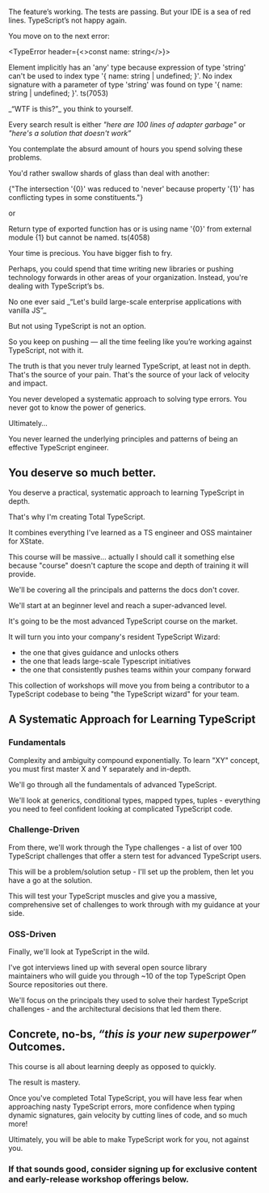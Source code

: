 The feature’s working. The tests are passing. But your IDE is a sea of red lines. TypeScript’s not happy again.

You move on to the next error:

<TypeError header={<><span className="text-rose-400">const</span> <span className="text-blue-300">name</span><span className="text-rose-400">:</span> <span className="text-blue-300">string</span></>}>

Element implicitly has an 'any' type because expression of type 'string' can't be used to index type '\{ name: string \| undefined; \}'. No index signature with a parameter of type 'string' was found on type '\{ name: string \| undefined; \}'. <span className="opacity-60">ts(7053)</span>

</TypeError>

<div className="text-center prose-p:font-medium font-text text-3xl pb-8 pt-14">
  _“WTF is this?”_ you think to yourself.
</div>

Every search result is either _"here are 100 lines of adapter garbage"_ or _"here's a solution that doesn't work”_

You contemplate the absurd amount of hours you spend solving these problems.

You'd rather swallow shards of glass than deal with another:

<TypeError>

{"The intersection '{0}' was reduced to 'never' because property '{1}' has conflicting types in some constituents."}

</TypeError>

or

<TypeError>

Return type of exported function has or is using name '{0}' from external module {1} but cannot be named. <span className="opacity-60">ts(4058)</span>

</TypeError>

Your time is precious. You have bigger fish to fry.

Perhaps, you could spend that time writing new libraries or pushing technology forwards in other areas of your organization. Instead, you're dealing with TypeScript’s bs.

<div className="text-center prose-p:font-medium font-text text-3xl pb-8 pt-8">
  No one ever said _“Let's build large-scale enterprise applications with
  vanilla JS”_
</div>

But not using TypeScript is not an option.

So you keep on pushing — all the time feeling like you’re working against TypeScript, not with it.

The truth is that you never truly learned TypeScript, at least not in depth. That's the source of your pain. That's the source of your lack of velocity and impact.

You never developed a systematic approach to solving type errors. You never got to know the power of generics.

Ultimately…

You never learned the underlying principles and patterns of being an effective TypeScript engineer.

<section className="py-24 my-24 first-of-type:prose-headings:mt-0 bg-black/30">

## You deserve so much better.

You deserve a practical, systematic approach to learning TypeScript in depth.

That's why I'm creating Total TypeScript.

It combines everything I've learned as a TS engineer and OSS maintainer for XState.

This course will be massive… actually I should call it something else because "course" doesn't capture the scope and depth of training it will provide.

We'll be covering all the principals and patterns the docs don't cover.

We'll start at an beginner level and reach a super-advanced level.

It's going to be the most advanced TypeScript course on the market.

It will turn you into your company's resident TypeScript Wizard:

- the one that gives guidance and unlocks others
- the one that leads large-scale Typescript initiatives
- the one that consistently pushes teams within your company forward

This collection of workshops will move you from being a contributor to a TypeScript codebase to being "the TypeScript wizard" for your team.

</section>

## A Systematic Approach for Learning TypeScript

<Topics>
<div>

### Fundamentals

Complexity and ambiguity compound exponentially. To learn "XY" concept, you must first master X and Y separately and in-depth.

We'll go through all the fundamentals of advanced TypeScript.

We'll look at generics, conditional types, mapped types, tuples - everything you need to feel confident looking at complicated TypeScript code.

</div>
<div>

### Challenge-Driven

From there, we'll work through the Type challenges - a list of over 100 TypeScript challenges that offer a stern test for advanced TypeScript users.

This will be a problem/solution setup - I'll set up the problem, then let you have a go at the solution.

This will test your TypeScript muscles and give you a massive, comprehensive set of challenges to work through with my guidance at your side.

</div>
<div>

### OSS-Driven

Finally, we'll look at TypeScript in the wild.

I've got interviews lined up with several open source library maintainers who will guide you through ~10 of the top TypeScript Open Source repositories out there.

We'll focus on the principals they used to solve their hardest TypeScript challenges - and the architectural decisions that led them there.

</div>
</Topics>

## Concrete, no-bs, _“this is your new superpower”_ Outcomes.

This course is all about learning deeply as opposed to quickly.

The result is mastery.

Once you've completed Total TypeScript, you will have less fear when approaching nasty TypeScript errors, more confidence when typing dynamic signatures, gain velocity by cutting lines of code, and so much more!

Ultimately, you will be able to make TypeScript work for you, not against you.

### If that sounds good, consider signing up for exclusive content and early-release workshop offerings below.
